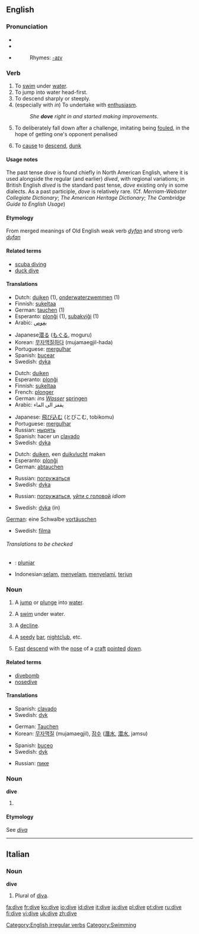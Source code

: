 ==English==

===Pronunciation===
*{{SAMPA|/"daIv/}}
*{{IPA|/ˈdaɪv/}}
*{{audio|en-us-dive.ogg|Audio (US)}}
*:Rhymes: [[Rhymes:English:-aɪv|-aɪv]]

===Verb===
{{en-verb|dives|diving|''' [[dived]]''' or '''[[dove]]'''|'''[[dived]]''' or '''[[dove]]'''}}

# To [[swim]] under [[water]].
# To jump into water head-first.
# To descend sharply or steeply.
# (especially with ''in'') To undertake with [[enthusiasm]].
#:''She '''dove''' right in and started making improvements.''
# {{sport}} To deliberately fall down after a challenge, imitating being [[foul]]ed, in the hope of getting one's opponent penalised
# To [[cause]] to [[descend]], [[dunk]]

====Usage notes====
The past tense ''dove'' is found chiefly in North American English, where it is used alongside the regular (and earlier) ''dived'', with regional variations; in British English ''dived'' is the standard past tense, ''dove'' existing only in some dialects.  As a past participle, ''dove'' is relatively rare. (Cf. ''Merriam-Webster Collegiate Dictionary''; ''The American Heritage Dictionary''; ''The Cambridge Guide to English Usage'')

====Etymology====
{{rfc-level|Etymology not at level 3}}
From merged meanings of Old English weak verb ''[[dyfan]]'' and strong verb ''[[dufan]]''

====Related terms====
*[[scuba diving]]
*[[duck dive]]

====Translations====
{{trans-top|to swim under water}}
*Dutch: [[duiken]] (1), [[onderwaterzwemmen]] (1)
*Finnish: [[sukeltaa]]
*German: [[tauchen]] (1)
*Esperanto: [[plonĝi]] (1), [[subakviĝi]] (1)
*Arabic: [[يغوص]]
{{trans-mid}}
*Japanese[[潜る]] ([[もぐる]], moguru)
*Korean: [[무자맥질|무자맥질하다]] (mujamaegjil-hada)
*Portuguese: [[mergulhar]]
*Spanish: [[bucear]]
*Swedish: [[dyka]]
{{trans-bottom}}

{{trans-top|jump into water}}
*Dutch: [[duiken]]
*Esperanto: [[plonĝi]]
*Finnish: [[sukeltaa]]
*French: [[plonger]]
*German: ''ins [[Wasser]]'' [[springen]]
*Arabic: يقفز الى الماء
{{trans-mid}}
*Japanese: [[飛び込む]] (とびこむ, tobikomu)
*Portuguese: [[mergulhar]]
*Russian: [[нырять]]
*Spanish: hacer un [[clavado]]
*Swedish: [[dyka]]
{{trans-bottom}}

{{trans-top|to descend}}
*Dutch: [[duiken]], een [[duikvlucht]] maken
*Esperanto: [[plonĝi]]
*German: [[abtauchen]]
{{trans-mid}}
*Russian: [[погружаться]]
*Swedish: [[dyka]]
{{trans-bottom}}

{{trans-top|undertake enthusiastically}}
*Russian: [[погружаться]], [[уйти с головой]] ''idiom''
{{trans-mid}}
*Swedish: [[dyka]] (in)
{{trans-bottom}}

{{trans-top|Imitate a foul}}
[[German]]: eine Schwalbe [[vortäuschen]]
{{trans-mid}}
*Swedish: [[filma]]
{{trans-bottom}}

======Translations to be checked======
{{checktrans}} <!--The definitions have changed since these translations were added. Please place them in their proper locations and *combine the two sets of verb definitions*-->
*{{ttbc|Ido}}: [[plunjar]]
*Indonesian:[[selam]], [[selam|menyelam]], [[selam|menyelami]], [[terjun]]

===Noun===
{{en-noun}}

# {{countable}} A [[jump]] or [[plunge]] into [[water]].
# {{countable}} A [[swim]] under water.
# {{countable}} A [[decline]].
# {{countable}} {{slang}} A [[seedy]] [[bar]], [[nightclub]], etc.
# {{aviation}} [[fast|Fast]] [[descend]] with the [[nose]] of a [[craft]] [[pointed]] [[down]].

====Related terms====
*[[divebomb]]
*[[nosedive]]

====Translations====
{{trans-top|a jump into water}}
{{trans-mid}}
*Spanish: [[clavado]]
*Swedish: [[dyk]] {{n}}
{{trans-bottom}}

{{trans-top|a swim under water}}
*German: [[Tauchen]] {{n}}
*Korean: [[무자맥질]] (mujamaegjil), [[잠수]] ([[潛水]], [[潜水]], jamsu)
{{trans-mid}}
*Spanish: [[buceo]]
*Swedish: [[dyk]] {{n}}
{{trans-bottom}}

{{trans-top|a decline}}
{{trans-mid}}
{{trans-bottom}}

{{trans-top|seedy bar}}
{{trans-mid}}
{{trans-bottom}}

{{trans-top|aviation}}
*Russian: [[пике]] {{n}}
{{trans-mid}}
{{trans-bottom}}

===Noun===
'''dive'''

# {{plural of|[[diva]]}}

====Etymology====
See ''[[diva]]''

[[Category:English irregular verbs]]

----

==Italian==

===Noun===
'''dive''' {{f}} {{p}}

# Plural of [[diva]].

[[Category:Swimming]]

[[fa:dive]]
[[fr:dive]]
[[ko:dive]]
[[io:dive]]
[[id:dive]]
[[it:dive]]
[[ja:dive]]
[[pl:dive]]
[[pt:dive]]
[[ru:dive]]
[[fi:dive]]
[[vi:dive]]
[[uk:dive]]
[[zh:dive]]